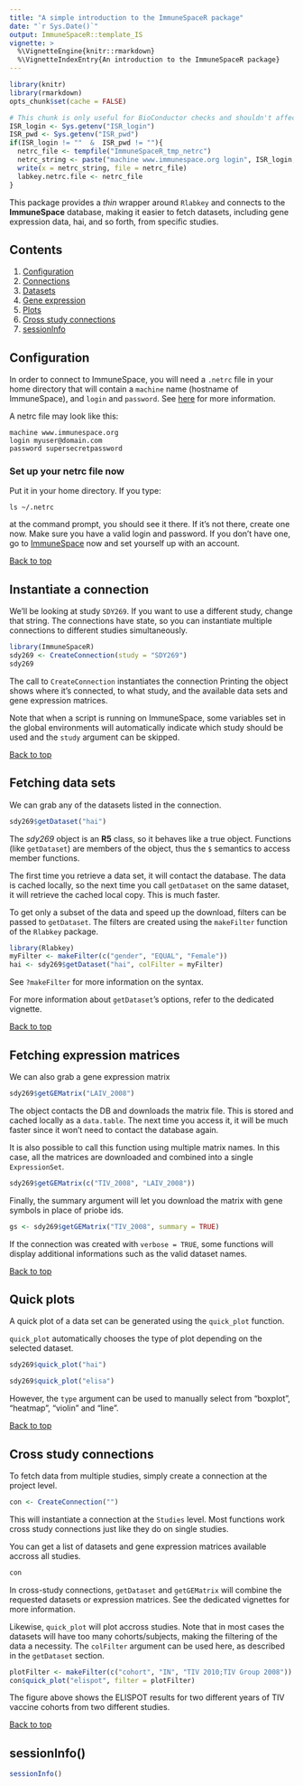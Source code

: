 ```yaml
---
title: "A simple introduction to the ImmuneSpaceR package"
date: "`r Sys.Date()`"
output: ImmuneSpaceR::template_IS
vignette: >
  %\VignetteEngine{knitr::rmarkdown}
  %\VignetteIndexEntry{An introduction to the ImmuneSpaceR package}
---
```

```r
library(knitr)
library(rmarkdown)
opts_chunk$set(cache = FALSE)
```
```r
# This chunk is only useful for BioConductor checks and shouldn't affect any other setup
ISR_login <- Sys.getenv("ISR_login")
ISR_pwd <- Sys.getenv("ISR_pwd")
if(ISR_login != ""  &  ISR_pwd != ""){
  netrc_file <- tempfile("ImmuneSpaceR_tmp_netrc")
  netrc_string <- paste("machine www.immunespace.org login", ISR_login, "password", ISR_pwd)
  write(x = netrc_string, file = netrc_file)
  labkey.netrc.file <- netrc_file
}
```


This package provides a *thin* wrapper around `Rlabkey` and connects to the **ImmuneSpace** database, making it easier to fetch datasets, including gene expression data, hai, and so forth, from specific studies. 

## <a id="contents"></a>Contents
1. [Configuration](#configuration)
2. [Connections](#connections)
3. [Datasets](#datasets)
4. [Gene expression](#ge)
5. [Plots](#quickplot)
6. [Cross study connections](#crossstudy)
7. [sessionInfo](#sessioninfo)

## <a id="configuration"></a>Configuration

In order to connect to ImmuneSpace, you will need a `.netrc` file in your home 
directory that will contain a `machine` name (hostname of ImmuneSpace), and 
`login` and `password`. See [here](https://www.labkey.org/wiki/home/Documentation/page.view?name=netrc) for more information.

A netrc file may look like this:
```
machine www.immunespace.org
login myuser@domain.com
password supersecretpassword
```

### Set up your netrc file now
Put it in your home directory. 
If you type:
``` 
ls ~/.netrc
```
at the command prompt, you should see it there. If it's not there, create one 
now. Make sure you have a valid login and password. If you don't have one, go to
[ImmuneSpace](http://www.immunespace.org) now and set yourself up with an 
account. 

[Back to top](#contents)

## <a id="connections"></a>Instantiate a connection

We'll be looking at study `SDY269`. If you want to use a different study, change
that string. The connections have state, so you can instantiate multiple 
connections to different studies simultaneously.

```r
library(ImmuneSpaceR)
sdy269 <- CreateConnection(study = "SDY269")
sdy269
```

The call to `CreateConnection` instantiates the connection Printing the object 
shows where it's connected, to what study, and the available data sets and gene 
expression matrices.

Note that when a script is running on ImmuneSpace, some variables set in the 
global environments will automatically indicate which study should be used and 
the `study` argument can be skipped.

[Back to top](#contents)

## <a id="datasets"></a>Fetching data sets

We can grab any of the datasets listed in the connection.

```r
sdy269$getDataset("hai")
```


The *sdy269* object is an **R5** class, so it behaves like a true object. 
Functions (like `getDataset`) are members of the object, thus the `$` semantics 
to access member functions.

The first time you retrieve a data set, it will contact the database. The data 
is cached locally, so the next time you call `getDataset` on the same dataset, 
it will retrieve the cached local copy. This is much faster. 


To get only a subset of the data and speed up the download, filters can be 
passed to `getDataset`. The filters are created using the `makeFilter` function
of the `Rlabkey` package.
```r
library(Rlabkey)
myFilter <- makeFilter(c("gender", "EQUAL", "Female"))
hai <- sdy269$getDataset("hai", colFilter = myFilter)
```
See `?makeFilter` for more information on the syntax.

For more information about `getDataset`'s options, refer to the dedicated vignette.

[Back to top](#contents)

## <a id="ge"></a>Fetching expression matrices
We can also grab a gene expression matrix

```r
sdy269$getGEMatrix("LAIV_2008")
```

The object contacts the DB and downloads the matrix file. This is stored and 
cached locally as a `data.table`. The next time you access it, it will be much 
faster since it won't need to contact the database again.

It is also possible to call this function using multiple matrix names. In this
case, all the matrices are downloaded and combined into a single `ExpressionSet`.
```r
sdy269$getGEMatrix(c("TIV_2008", "LAIV_2008"))
```

Finally, the summary argument will let you download the matrix with gene symbols
in place of priobe ids.
```r
gs <- sdy269$getGEMatrix("TIV_2008", summary = TRUE)
```


If the connection was created with `verbose = TRUE`, some functions will display
additional informations such as the valid dataset names.

[Back to top](#contents)

## <a id="quickplot"></a>Quick plots
A quick plot of a data set can be generated using the `quick_plot` function.

`quick_plot` automatically chooses the type of plot depending on the selected 
dataset.

```r
sdy269$quick_plot("hai")

sdy269$quick_plot("elisa")
```

However, the `type` argument can be used to manually select from "boxplot",
"heatmap", "violin" and "line".

[Back to top](#contents)

## <a id="crossstudy"></a>Cross study connections
To fetch data from multiple studies, simply create a connection at the project level.

```r
con <- CreateConnection("")
```

This will instantiate a connection at the `Studies` level. Most functions work
cross study connections just like they do on single studies.

You can get a list of datasets and gene expression matrices available accross 
all studies.
```r
con
```

In cross-study connections, `getDataset` and `getGEMatrix` will combine the
requested datasets or expression matrices. See the dedicated vignettes for more
information.

Likewise, `quick_plot` will plot accross studies. Note that in most cases the
datasets will have too many cohorts/subjects, making the filtering of the data
a necessity. The `colFilter` argument can be used here, as described in the 
`getDataset` section.
```r
plotFilter <- makeFilter(c("cohort", "IN", "TIV 2010;TIV Group 2008"))
con$quick_plot("elispot", filter = plotFilter)
```

The figure above shows the ELISPOT results for two different years of TIV 
vaccine cohorts from two different studies.

[Back to top](#contents)

## <a id="sessioninfo"></a>sessionInfo()
```r
sessionInfo()
```